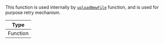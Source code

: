This function is used internally by [`uploadNewFile`](../../../ui-components/contexts/message-input-context.mdx#uploadnewfile) function, and is used for purpose retry mechanism.

| Type     |
| -------- |
| Function |
